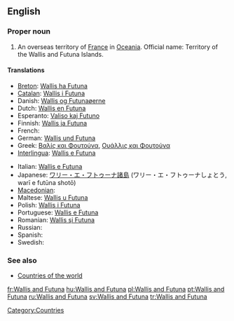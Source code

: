 ==English==

===Proper noun===
{{en-proper noun}}

# An overseas territory of [[France]] in [[Oceania]]. Official name: Territory of the Wallis and Futuna Islands.

====Translations====
{{trans-top|an overseas territory of France in Oceania}}
* [[Breton]]: [[Wallis ha Futuna]]
* [[Catalan]]: [[Wallis i Futuna]]
* Danish: [[Wallis og Futunaøerne]]
* Dutch: [[Wallis en Futuna]]
* Esperanto: [[Valiso kaj Futuno]]
* Finnish: [[Wallis ja Futuna]]
* French: {{t+|fr|Wallis-et-Futuna}}
* German: [[Wallis und Futuna]]
* Greek: [[Βαλίς και Φουτούνα]], [[Ουάλλις και Φουτούνα]]
* [[Interlingua]]: [[Wallis e Futuna]]
{{trans-mid}}
* Italian: [[Wallis e Futuna]]
* Japanese: [[ワリー・エ・フトゥーナ諸島]] (ワリー・エ・フトゥーナしょとう, warī e futūna shotō)
* [[Macedonian]]: {{t|mk|Волис и Футуна|tr=Vólis i Futúna}}
* Maltese: [[Wallis u Futuna]]
* Polish: [[Wallis i Futuna]]
* Portuguese: [[Wallis e Futuna]]
* Romanian: [[Wallis şi Futuna]]
* Russian: {{t-|ru|острова Уоллис и Футуна|m|p}}
* Spanish: {{t+|es|Wallis y Futuna}}
* Swedish: {{t+|sv|Wallis och Futuna}}
{{trans-bottom}}

===See also===
* [[Appendix:Countries of the world|Countries of the world]]

[[Category:Countries]]

[[fr:Wallis and Futuna]]
[[hu:Wallis and Futuna]]
[[pl:Wallis and Futuna]]
[[pt:Wallis and Futuna]]
[[ru:Wallis and Futuna]]
[[sv:Wallis and Futuna]]
[[tr:Wallis and Futuna]]